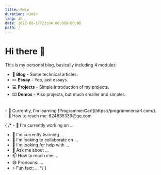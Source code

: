 ```yaml
---
title: Fwio
duration: <1min
lang: zh
date: 2022-08-17T23:04:00.000+00:00
path: /
---
```


# Hi there 👋

This is my personal blog, basically including 4 modules:

+ 📑 **Blog** - Some technical articles.
+ ✏️ **Essay** - Yep, just essays.
+ 💻 **Projects** - Simple introduction of my projects.
+ ⌨️ **Demos** - Also projects, but much smaller and simpler.
<br/>
- 🌱 Currently, I'm learning [ProgrammerCarl](https://programmercarl.com/).
- 📧 How to reach me: 624835339@qq.com

{
/* - 🔭 I'm currently working on ...
- 🌱 I'm currently learning ...
- 👯 I'm looking to collaborate on ...
- 🤔 I'm looking for help with ...
- 💬 Ask me about ...
- 📫 How to reach me: ...
- 😄 Pronouns: ...
- ⚡ Fun fact: ... */
}